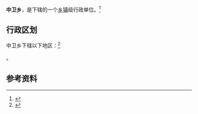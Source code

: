 {{中国乡级行政区|14/10/22/200/000}}

'''中卫乡'''，是{{PRC admin/fullname|14/10/22/200/000|3}}下辖的一个[[乡镇|乡镇]]级行政单位。<ref>{{PRC admin/ref sgc|{{PRC admin/parent|14/10/22/200/000}}}}</ref>

== 行政区划 ==

中卫乡下辖以下地区：<ref>{{PRC admin/ref sgc|14/10/22/200/000}}</ref>

{{PRC admin/children|14/10/22/200/000}}。

== 参考资料 ==

{{reflist}}

{{行政区划小作品}}
{{PRC admin/navcat|14/10/22/200/000}}